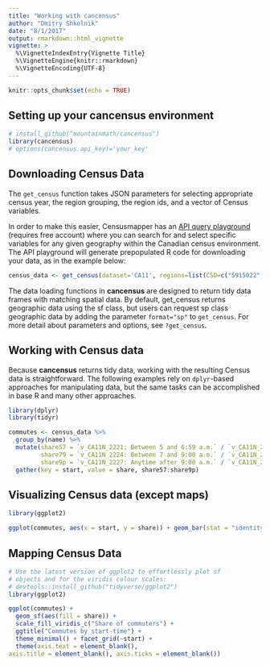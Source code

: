 ```yaml
---
title: "Working with cancensus"
author: "Dmitry Shkolnik"
date: "8/1/2017"
output: rmarkdown::html_vignette
vignette: >
  %\VignetteIndexEntry{Vignette Title}
  %\VignetteEngine{knitr::rmarkdown}
  %\VignetteEncoding{UTF-8}
---
```


```r
knitr::opts_chunk$set(echo = TRUE)
```

## Setting up your cancensus environment

```r
# install_github("mountainmath/cancensus")
library(cancensus)
# options(cancensus.api_key)='your_key'
```
## Downloading Census Data

The `get_census` function takes JSON parameters for selecting appropriate census year, the region grouping, the region ids, and a vector of Census variables. 

In order to make this easier, Censusmapper has an [API query playground](https://censusmapper.ca/api/) (requires free account) where you can search for and select specific variables for any given geography within the Canadian census environment. The API playground will generate prepopulated R code for downloading your data, as in the example below: 

```r
census_data <- get_census(dataset='CA11', regions=list(CSD=c("5915022","5915025","5915015","5915011","5915004","5915029","5915046","5915055","5915034")), vectors=c("v_CA11N_2221","v_CA11N_2224","v_CA11N_2227","v_CA11N_2218"), level='CSD')
```
The data loading functions in **cancensus** are designed to return tidy data frames with matching spatial data. By default, get_census returns geographic data using the sf class, but users can request sp class geographic data by adding the parameter `format="sp"` to `get_census`. For more detail about parameters and options, see `?get_census`. 

## Working with Census data

Because **cancensus** returns tidy data, working with the resulting Census data is straightforward. The following examples rely on `dplyr`-based approaches for manipulating data, but the same tasks can be accomplished in base R and many other approaches. 

```r
library(dplyr)
library(tidyr)

commutes <- census_data %>% 
  group_by(name) %>%
  mutate(share57 = `v_CA11N_2221: Between 5 and 6:59 a.m.` / `v_CA11N_2218: Total employed population aged 15 years and over by time leaving for work`,
         share79 = `v_CA11N_2224: Between 7 and 9:00 a.m.` / `v_CA11N_2218: Total employed population aged 15 years and over by time leaving for work`,
         share9p = `v_CA11N_2227: Anytime after 9:00 a.m.` / `v_CA11N_2218: Total employed population aged 15 years and over by time leaving for work`) %>%
  gather(key = start, value = share, share57:share9p)
```

## Visualizing Census data (except maps)

```r
library(ggplot2)

ggplot(commutes, aes(x = start, y = share)) + geom_bar(stat = "identity") + facet_wrap(~name) + theme_minimal() + scale_x_discrete("",labels = c("share57" = "5-7am", "share79" = "7-9am","share9p" = "After 9am")) + scale_y_continuous("Share of all commuters")+ ggtitle("Share of Commutes by Start Time", subtitle = "2011 NHS, Selected Census Subdivisions")
```

## Mapping Census Data

```r
# Use the latest version of ggplot2 to effortlessly plot sf
# objects and for the viridis colour scales:
# devtools::install_github("tidyverse/ggplot2")
library(ggplot2)

ggplot(commutes) +
  geom_sf(aes(fill = share)) +
  scale_fill_viridis_c("Share of commuters") +
  ggtitle("Commutes by start-time") +
  theme_minimal() + facet_grid(~start) +
  theme(axis.text = element_blank(), 
axis.title = element_blank(), axis.ticks = element_blank()) 
```
